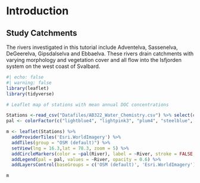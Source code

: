 # Introduction {.unnumbered}

## Study Catchments

The rivers investigated in this tutorial include Adventelva, Sassenelva, DeGeerelva, Gipsdalselva and Ebbaelva. These rivers drain catchments with varying morphology and vegetation cover and all flow into the Isfjorden system on the west coast of Svalbard. 

```r
#| echo: false
#| warning: false
library(leaflet)
library(tidyverse)

# Leaflet map of stations with mean annual DOC concentrations

Stations <-read_csv("Datafiles/AB322_Water_Chemistry.csv") %>% select(c(River, Latitude, Longitude)) %>% distinct() %>% drop_na()
pal <- colorFactor(c("lightblue4", "lightpink3", "plum4", "steelblue", "darkolivegreen4"), domain = c("Adventelva", "Sassenelva", "Degeerelva", "Gipsdalselva", "Ebbaelva"))

m <- leaflet(Stations) %>% 
  addProviderTiles('Esri.WorldImagery') %>% 
  addTiles(group = "OSM (default)") %>%
  setView(lng = 16.3,lat = 78.3, zoom = 5) %>% 
  addCircleMarkers(color = ~pal(River), label = ~River, stroke = FALSE, fillOpacity = 0.9) %>%
  addLegend(pal = pal, values = ~River, opacity = 0.6) %>% 
  addLayersControl(baseGroups = c('OSM (default)', 'Esri.WorldImagery'), options = layersControlOptions(collapsed = F), position = 'bottomright')

m
```




